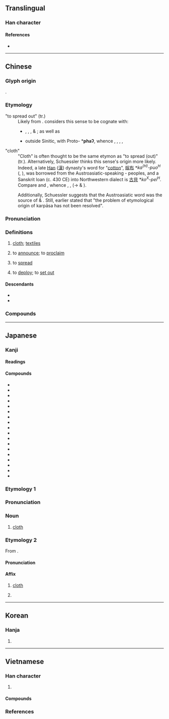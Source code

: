 {{also|佈}}
{{character info}}
==Translingual==
{{Han stroke|Japan<br>[[File:布 - U+05E03 - KanjiVG stroke order.svg]]<br>(''For Chinese,<br>swap<br>strokes 2 and 1.'')}}

===Han character===
{{Han char|rn=50|rad=巾|as=02|sn=5|four=40227|canj=KLB|ids=⿸𠂇巾}}

====References====
* {{Han ref|kx=0328.060|dkj=08778|dj=0633.020|hdz=10728.050|uh=5E03|ud=24067|bh=A5AC|bd=42412}}

----

==Chinese==
{{zh-forms|t2=佈|note={{lang|zh|佈}} – “to spread; to proclaim; to arrange; etc.”}}

===Glyph origin===
{{Han etyl}}
{{Han compound|父|巾|c1=p|c2=s|ls=psc}}.

===Etymology===
;"to spread out" (tr.)
:Likely from {{inh|zh|sit-pro|-}}. {{zh-ref|Schuessler (2007)}} considers this sense to be cognate with:
:* {{och-l|博|tr=pâk}}, {{och-l|博|tr=phâʔ}}, {{och-l|敷|tr=pha}}, & {{och-l|甫|tr=paʔ}}; as well as
:* outside Sinitic, with Proto-{{w|Kuki-Chin languages|Kuki-Chin}} *'''phaʔ''', whence {{cog|lus|phah||spread (as cloth, etc), to place flat on the ground}}, {{cog|cnh|phaʔ||spread out cloth}}, {{cog|ctd|phaʔ³||spread a flat object}}, {{cog|tcz|phàa}}, {{m|tcz|phàt||spread out cloth}} 

;"cloth"
:"Cloth" is often thought to be the same etymon as "to spread (out)" (tr.). Alternatively, Schuessler thinks this sense's {{der|zh|aav}} origin more likely. Indeed, a late [[Han]] ([[漢]]) dynasty's word for "[[cotton]]", [[幏布]] *''ka<sup>(H)</sup>-puo<sup>H</sup>'' ({{w|Shuowen Jiezi|Shuowen}}, {{w|Book of the Later Han|Hou Hanshu}}), was borrowed from the Austroasiatic-speaking {{w|Nanman|Man}}-{{w|Dongyi|Yi}} peoples, and a Sanskrit loan (c. 430 CE) into Northwestern dialect is [[古貝]] *''ko<sup>X</sup>-pei<sup>H</sup>''. Compare {{cog|aav-pro|*k-rn-pas}} and {{cog|mkh-pro|*kpaas||cotton}}, whence {{cog|km|ក្របាស}}, {{cog|bdq|kơpaih}}, {{cog|mkh-vie-pro|*k-paːs}} (→ {{cog|vi|vải}} & {{cog|mtq|pái}}).

:Additionally, Schuessler suggests that the Austroasiatic word was the source of {{cog|sa|कर्पास}} & {{cog|grc|κάρπασος}}. Still, earlier {{zh-ref|Johnson & Decker (1980)}} stated that "the problem of etymological origin of karpāsa has not been resolved".

===Pronunciation===
{{zh-pron
|m=bù
|m-s=bu4
|c=bou3
|h=pfs=pu
|j=bu3
|mb=bio̤̿
|md=buó
|mn=pò͘
|mn-t=bou3/bu3
|mn-t_note=bou3 - vernacular; bu3 - literary
|w=2pu <!-- wz= 3peu -->
|mc=y
|oc=y
|ma=y
|cat=n,v
}}

===Definitions===
{{zh-hanzi}}

# [[cloth]]; [[textile]]s {{zh-mw|匹|塊}}
#: {{zh-x|棉布|cotton cloth}}
# to [[announce]]; to [[proclaim]]
#: {{zh-x|宣布|to declare, to proclaim, to announce}}
# to [[spread]]
#: {{zh-x|遍布|to be found everywhere, to be spread all over}}
#: {{zh-x|烏雲密布|overcast}}
#: {{zh-x|老人 臉 上 布滿 了 皺紋。|The old man's face is full of wrinkles.}}
# to [[deploy]]; to [[set out]]
#: {{zh-x|布署|to '''lay out'''; to '''deploy'''}}
#: {{zh-x|布 下 圈套|to set up a trap}}

====Descendants====
* {{desc|lo|ຜ້າ|t=cloth|bor=1}}
* {{desc|th|ผ้า|t=cloth|bor=1}}

===Compounds===
{{zh-der|壺口瀑布|布爾茲|布袋和尚|布水|布衣之交|布鼓雷門|布耳|布帘|堂布|布鞋|布政司|布告欄|丹徒布衣|布達拉寺|布衣交|布草衣服|布望|刀布|坯布|尿布疹|帆布袋|布匹|印花布|塔布|工廠布置|布被|季布一諾|布覆|布白|布擺|布那喀|布色|布裙荊釵|出陳布新|布德|分行布白|布帛|布衣韋帶|布達拉宮|冷布|分布|布喀河|帆布|喀布爾河|布衣糲食|尿布|布帆|布置|不織布|夾布子|吉布地|愁布袋|布朗族|刊布|卡其布|布德施惠|布卡拉|布拉薩市|人口分布|布匿戰爭|布衣黔首|布衣|布篷|布衣葦帶|布魯克林|墩布|列布|布告牌|布樁|布依族|布幕|廛布|布法羅|帆布床|布施|布衣之怒|幡布|帆布椅|布魯氏菌|布魯日|布魯塞爾|布魯克斯|布頭|布面相片|布雷爾港|布雷|布防|布達佩斯|布達|布道|布農族|布襪青鞋|布袋蓮|布袋戲|布袋|布衣卿相|布薩|布葉|布莊|布荊|布臆|布署|布縵|布綸堡|布素|布紋紙|布立吞族|布穀鳥|布穀|布疋|布特哈|布爾諾|布爾喬亞|布滿|布氣|布氏桿菌|布格河|布景|布料|布散|布政使|布政|布撣子|布招兒|布憲|布帛菽粟|布希曼|布局|布宜諾市|布告|布合|布勒斯特|布列|布偶|布倫托海|布丁|廣布|布陣|布條|布爾哥尼|布里亞族|布菜|布袋裝|布達式|塑膠布|密布|宣布|布衫兒|布被十年|家機布|布貨|孝布|布西縣|大布棚|布拉格|布婚|彈布爾|公布|布褐|布帆無恙|大布|布教|夏布|堯布|堪布|帘布|布里斯托|展布|布德施仁|土布|尺布斗粟|引布|布線|喀布爾|布巾|布濩|傳布|布朗運動|布衣蔬食|布算|功布|布林代數|分布學習|布衣小民|斗粟尺布|施仁布德|祭遵布被|流布|橦布|烏雲密布|直頭布袋|火浣布|抱布貿絲|星羅雲布|拖麻拽布|敷布|施仁布恩|洋布|牛仔布|棉布|棋布|滿布疑雲|抹布|星羅棋布|搌布|毛布|科布多河|推誠布公|直布羅陀|棉布婚|科布多|波布政權|桌布|破布子|砂布|散布|滿布|格子布|盧布|施恩布德|棋羅星布|發號布令|發布|畫布|戰雲密布|火浣布衫|生布|漫布|揭布|推誠布信|棋布星羅|濃雲密布|攬濕布衫|玻璃布|瀑布|漆布|漂布|溫布頓|排兵布陣|波布那|泐布|油布|檯布|槓刀布|榻布|拽布拖麻|拽布披麻|昆布|施仁布澤|擺布|背膠布|荊釵裙布|竹布|麻布|羅布泊|除舊布新|開誠布公|絨布|賨布|長頭布|襯布|細布|織布機|織布|遍布|芭蕉布|頒布|裙布荊釵|荅布|荊布|縐布|蕉布|膠布|葛布|鐵布衫|黥布|羅布|菜瓜布|麻布袋|紙尿布|蓬門荊布|風起雲布|韋布匹夫|韋布|衣不布體|羊布婚|遮羞布|零布|雨布|雙捻布|行鍼布線|阿布達比|荊釵布襖|防雨布|苫布|錢布|露布|紗布|粗布|遐布|陰丹布|青鞋布襪|貨布|荊釵布裙|絲布|裹腳布|行兵布陣|織布娘|苴布|興雲布雨|布喀達坂峰|布魯諾|水布埡|馬里布|布希|白布|布干維爾|羅布淖爾|依吞布拉克|達里雅布依|布亞|布茲卡茲|達布遜|達布達爾|布里斯班|布里斯本|津巴布韋|布宜諾斯艾利斯|謀篇布局|布市|布諾賽爾|布城|布城聯邦直轄區|布特拉再也|布什|布甸|布洛芬|布拉迪斯拉發|哈布斯堡王朝|布拉提斯拉瓦|布袋鎮|直布羅陀海峽|直布羅陀灣|直布羅陀巨岩|直布羅陀獼猴|直布羅陀峰|直布羅陀鎊|直布羅陀大學|抹布子|搌布子|抹桌布|擦桌布|抹碗布|洗碗布|揩布|抹檯布|抹地布|牛盤布|捽桌布|揩檯布|揩桌布|揩抹布|擦桌布子|拭桌布|碗布|桌布巾|破布仔|床布|而床布|灶布|拭床布|揉床布|揩灶布|繳桌布|抹灶布|檯桌布|抹子布|察布|布倫口|浴布}}

{{zh-cat|Beginning}}

----

==Japanese==

===Kanji===
{{ja-kanji|grade=5|rs=巾02}}

====Readings====
{{ja-readings
|goon=ふ
|kanon=ほ
|kun=ぬの-, し-く
}}

====Compounds====
{{der-top|Compounds}}
* {{ja-r|麻布|あさぬの}}
* {{ja-r|公布|こ​うふ}}
* {{ja-r|昆布|こんぶ}}
* {{ja-r|散布|さんぷ}}
* {{ja-r|敷布|しきふ}}
* {{ja-r|宣布|せんぷ}}
* {{ja-r|瀑布|ばくふ}}
* {{ja-r|頒布|はんぷ}}
* {{ja-r|帆布|はんぷ}}
* {{ja-r|布教|ふきょう}}
* {{ja-r|布告|ふこく}}
* {{ja-r|布市|ふし}}
* {{ja-r|布施|ふせ}}
* {{ja-r|布置|ふち}}
* {{ja-r|分布|ぶんぷ}}
* {{ja-r|布袋|ほてい}}
* {{ja-r|毛布|もうふ}}
* {{ja-r|流布|るふ}}
{{der-bottom}}

===Etymology 1===
{{ja-kanjitab|ぬの|yomi=k}}

===Pronunciation===
{{ja-pron|ぬの|acc=0}}

===Noun===
{{ja-noun|ぬの}}

# [[cloth]]

===Etymology 2===
{{ja-kanjitab|ふ|yomi=o}}
From {{der|ja|ltc|-}} {{ltc-l|布}}.

====Pronunciation====
{{ja-pron|ふ}}

====Affix====
{{ja-pos|affix|ふ}}

# [[cloth]]
# {{lb|ja|US}} {{short for|ja|布哇|t={{place|ja|t=Hawaii|state/and/former kingdom|c/USA}}}}

----

==Korean==

===Hanja===
{{ko-hanja|hangeul=포}}

# {{rfdef|ko|sort=巾02}}

----

==Vietnamese==

===Han character===
{{vi-readings|rs=巾02
|hanviet=bố-tdcndg;tdcntd;gdhn
|phienthiet=博故 bác cố
|nom=bố-tdcndg;tdcntd, vú-tdcndg;gdhn, bó-tdcndg, bồ-tdcndg, vó-tdcndg, múa-tdcntd, búa-gdhn, vố-gdhn, bô-btcn
}}

# {{Nom form of|vú|[[breast]]}}

====Compounds====
{{der3|vi
|{{vi-l|頒布|ban bố|to [[promulgate]]}}
}}

===References===
<references/>
